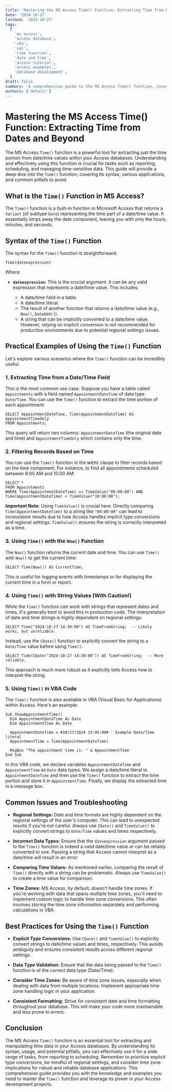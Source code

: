 ```yaml
---
title: 'Mastering the MS Access Time() Function: Extracting Time from Dates and Beyond'
date: '2024-10-27'
lastmod: '2024-10-27'
tags:
  [
    'ms access',
    'access database',
    'vba',
    'sql',
    'time function',
    'date and time',
    'access tutorial',
    'access examples',
    'database development',
  ]
draft: false
summary: 'A comprehensive guide to the MS Access Time() function, covering its syntax, usage with date values and strings, practical examples, and potential troubleshooting tips for database developers.'
authors: ['default']
---
```


# Mastering the MS Access Time() Function: Extracting Time from Dates and Beyond

The MS Access `Time()` function is a powerful tool for extracting just the time portion from date/time values within your Access databases. Understanding and effectively using this function is crucial for tasks such as reporting, scheduling, and managing time-sensitive data. This guide will provide a deep dive into the `Time()` function, covering its syntax, various applications, and common pitfalls to avoid.

## What is the `Time()` Function in MS Access?

The `Time()` function is a built-in function in Microsoft Access that returns a `Variant` (of subtype `Date`) representing the time part of a date/time value. It essentially strips away the date component, leaving you with only the hours, minutes, and seconds.

## Syntax of the `Time()` Function

The syntax for the `Time()` function is straightforward:

```plaintext
Time(dateexpression)
```

Where:

- **`dateexpression`**: This is the crucial argument. It can be any valid expression that represents a date/time value. This includes:

  - A date/time field in a table.
  - A date/time literal.
  - The result of another function that returns a date/time value (e.g., `Now()`, `DateAdd()`).
  - A string that can be implicitly converted to a date/time value. However, relying on implicit conversion is _not_ recommended for production environments due to potential regional settings issues.

## Practical Examples of Using the `Time()` Function

Let's explore various scenarios where the `Time()` function can be incredibly useful.

### 1. Extracting Time from a Date/Time Field

This is the most common use case. Suppose you have a table called `Appointments` with a field named `AppointmentDateTime` of data type `Date/Time`. You can use the `Time()` function to extract the time portion of each appointment:

```plaintext
SELECT AppointmentDateTime, Time(AppointmentDateTime) AS AppointmentTimeOnly
FROM Appointments;
```

This query will return two columns: `AppointmentDateTime` (the original date and time) and `AppointmentTimeOnly` which contains only the time.

### 2. Filtering Records Based on Time

You can use the `Time()` function in the `WHERE` clause to filter records based on the time component. For instance, to find all appointments scheduled between 9:00 AM and 10:00 AM:

```plaintext
SELECT *
FROM Appointments
WHERE Time(AppointmentDateTime) >= TimeValue("09:00:00") AND Time(AppointmentDateTime) < TimeValue("10:00:00");
```

**Important Note:** Using `TimeValue()` is crucial here. Directly comparing `Time(AppointmentDateTime)` to a string like `"09:00:00"` can lead to inconsistent results due to how Access handles implicit type conversions and regional settings. `TimeValue()` ensures the string is correctly interpreted as a time.

### 3. Using `Time()` with the `Now()` Function

The `Now()` function returns the current date and time. You can use `Time()` with `Now()` to get the current time:

```plaintext
SELECT Time(Now()) AS CurrentTime;
```

This is useful for logging events with timestamps or for displaying the current time in a form or report.

### 4. Using `Time()` with String Values (With Caution!)

While the `Time()` function _can_ work with strings that represent dates and times, it's generally best to avoid this in production code. The interpretation of date and time strings is highly dependent on regional settings.

```plaintext
SELECT Time("2024-10-27 14:30:00") AS TimeFromString;  -- Likely works, but unreliable.
```

Instead, use the `CDate()` function to explicitly convert the string to a `Date/Time` value before using `Time()`:

```plaintext
SELECT Time(CDate("2024-10-27 14:30:00")) AS TimeFromString;  -- More reliable.
```

This approach is much more robust as it explicitly tells Access how to interpret the string.

### 5. Using `Time()` in VBA Code

The `Time()` function is also available in VBA (Visual Basic for Applications) within Access. Here's an example:

```plaintext
Sub ShowAppointmentTime()
  Dim AppointmentDateTime As Date
  Dim AppointmentTime As Date

  AppointmentDateTime = #10/27/2024 15:45:00# ' Example Date/Time literal
  AppointmentTime = Time(AppointmentDateTime)

  MsgBox "The appointment time is: " & AppointmentTime
End Sub
```

In this VBA code, we declare variables `AppointmentDateTime` and `AppointmentTime` as `Date` data types. We assign a date/time literal to `AppointmentDateTime` and then use the `Time()` function to extract the time portion and store it in `AppointmentTime`. Finally, we display the extracted time in a message box.

## Common Issues and Troubleshooting

- **Regional Settings:** Date and time formats are highly dependent on the regional settings of the user's computer. This can lead to unexpected results if you're not careful. Always use `CDate()` and `TimeValue()` to explicitly convert strings to `Date/Time` values and times respectively.

- **Incorrect Data Types:** Ensure that the `dateexpression` argument passed to the `Time()` function is indeed a valid date/time value or can be reliably converted to one. Passing a string that Access cannot interpret as a date/time will result in an error.

- **Comparing Time Values:** As mentioned earlier, comparing the result of `Time()` directly with a string can be problematic. Always use `TimeValue()` to create a time value for comparison.

- **Time Zones:** MS Access, by default, doesn't handle time zones. If you're working with data that spans multiple time zones, you'll need to implement custom logic to handle time zone conversions. This often involves storing the time zone information separately and performing calculations in VBA.

## Best Practices for Using the `Time()` Function

- **Explicit Type Conversions:** Use `CDate()` and `TimeValue()` to explicitly convert strings to date/time values and times, respectively. This avoids ambiguity and ensures consistent results across different regional settings.

- **Data Type Validation:** Ensure that the data being passed to the `Time()` function is of the correct data type (Date/Time).

- **Consider Time Zones:** Be aware of time zone issues, especially when dealing with data from multiple locations. Implement appropriate time zone handling logic in your application.

- **Consistent Formatting:** Strive for consistent date and time formatting throughout your database. This will make your code more maintainable and less prone to errors.

## Conclusion

The MS Access `Time()` function is an essential tool for extracting and manipulating time data in your Access databases. By understanding its syntax, usage, and potential pitfalls, you can effectively use it for a wide range of tasks, from reporting to scheduling. Remember to prioritize explicit type conversions, be mindful of regional settings, and consider time zone implications for robust and reliable database applications. This comprehensive guide provides you with the knowledge and examples you need to master the `Time()` function and leverage its power in your Access development projects.
